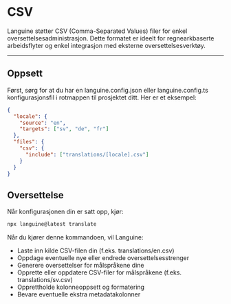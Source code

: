 # CSV

Languine støtter CSV (Comma-Separated Values) filer for enkel oversettelsesadministrasjon. Dette formatet er ideelt for regnearkbaserte arbeidsflyter og enkel integrasjon med eksterne oversettelsesverktøy.

---

## Oppsett

Først, sørg for at du har en languine.config.json eller languine.config.ts konfigurasjonsfil i rotmappen til prosjektet ditt. Her er et eksempel:

```json
{
  "locale": {
    "source": "en",
    "targets": ["sv", "de", "fr"]
  },
  "files": {
    "csv": {
      "include": ["translations/[locale].csv"]
    }
  }
}
```

## Oversettelse

Når konfigurasjonen din er satt opp, kjør:

```bash
npx languine@latest translate
```

Når du kjører denne kommandoen, vil Languine:

- Laste inn kilde CSV-filen din (f.eks. translations/en.csv)
- Oppdage eventuelle nye eller endrede oversettelsesstrenger
- Generere oversettelser for målspråkene dine
- Opprette eller oppdatere CSV-filer for målspråkene (f.eks. translations/sv.csv)
- Opprettholde kolonneoppsett og formatering
- Bevare eventuelle ekstra metadatakolonner
